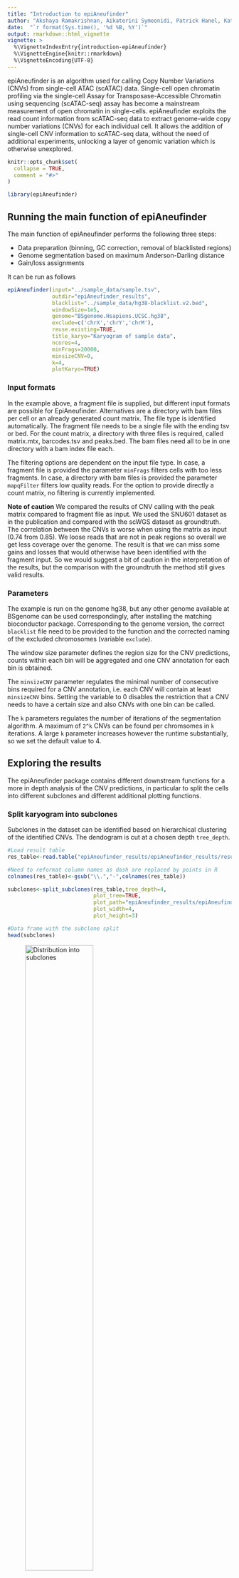 ```yaml
---
title: "Introduction to epiAneufinder"
author: "Akshaya Ramakrishnan, Aikaterini Symeonidi, Patrick Hanel, Katharina Schmid, Maria Richter, Michael Schubert, Maria Colomé-Tatché"
date:  "`r format(Sys.time(), '%d %B, %Y')`"
output: rmarkdown::html_vignette
vignette: >
  %\VignetteIndexEntry{introduction-epiAneufinder}
  %\VignetteEngine{knitr::rmarkdown}
  %\VignetteEncoding{UTF-8}
---
```


epiAneufinder is an algorithm used for calling Copy Number Variations (CNVs) from single-cell ATAC (scATAC) data.
Single-cell open chromatin profiling via the single-cell Assay for Transposase-Accessible Chromatin using sequencing (scATAC-seq) assay has become a mainstream measurement of open chromatin in single-cells. epiAneufinder exploits the read count information from scATAC-seq data to extract genome-wide copy number variations (CNVs) for each individual cell. It allows the addition of single-cell CNV information to scATAC-seq data, without the need of additional experiments, unlocking a layer of genomic variation which is otherwise unexplored. 

```r
knitr::opts_chunk$set(
  collapse = TRUE,
  comment = "#>"
)
```

```r
library(epiAneufinder)
```

## Running the main function of epiAneufinder

The main function of epiAneufinder performs the following three steps:

* Data preparation (binning, GC correction, removal of blacklisted regions)
* Genome segmentation based on maximum Anderson-Darling distance
* Gain/loss assignments

It can be run as follows

```r
epiAneufinder(input="../sample_data/sample.tsv", 
              outdir="epiAneufinder_results", 
              blacklist="../sample_data/hg38-blacklist.v2.bed", 
              windowSize=1e5, 
              genome="BSgenome.Hsapiens.UCSC.hg38", 
              exclude=c('chrX','chrY','chrM'), 
              reuse.existing=TRUE,
              title_karyo="Karyogram of sample data", 
              ncores=4,
              minFrags=20000,
              minsizeCNV=0,
              k=4,
              plotKaryo=TRUE)
```

### Input formats 

In the example above, a fragment file is supplied, but different input formats are possible for EpiAneufinder. Alternatives are a directory with bam files per cell or an already generated count matrix. The file type is identified automatically. The fragment file needs to be a single file with the ending tsv or bed. For the count matrix, a directory with three files is required, called matrix.mtx, barcodes.tsv and peaks.bed. The bam files need all to be in one directory with a bam index file each.

The filtering options are dependent on the input file type. In case, a fragment file is provided the parameter `minFrags` filters cells with too less fragments. In case, a directory with bam files is provided the parameter `mapqFilter` filters low quality reads. For the option to provide directly a count matrix, no filtering is currently implemented.

**Note of caution** We compared the results of CNV calling with the peak matrix compared to fragment file as input. We used the SNU601 dataset as in the publication and compared with the scWGS dataset as groundtruth. The correlation between the CNVs is worse when using the matrix as input (0.74 from 0.85). We loose reads that are not in peak regions so overall we get less coverage over the genome. The result is that we can miss some gains and losses that would otherwise have been identified with the fragment input. So we would suggest a bit of caution in the interpretation of the results, but the comparison with the groundtruth the method still gives valid results.

### Parameters

The example is run on the genome hg38, but any other genome available at BSgenome can be used correspondingly, after installing the matching bioconductor package. Corresponding to the genome version, the correct `blacklist` file need to be provided to the function and the corrected naming of the excluded chromosomes (variable `exclude`).

The window size parameter defines the region size for the CNV predictions, counts within each bin will be aggregated and one CNV annotation for each bin is obtained.

The `minsizeCNV` parameter regulates the minimal number of consecutive bins required for a CNV annotation, i.e. each CNV will contain at least `minsizeCNV` bins. Setting the variable to 0 disables the restriction that a CNV needs to have a certain size and also CNVs with one bin can be called.

The `k` parameters regulates the number of iterations of the segmentation algorithm. A maximum of `2^k` CNVs can be found per chromsomes in `k` iterations. A large `k` parameter increases however the runtime substantially, so we set the default value to 4.

## Exploring the results

The epiAneufinder package contains different downstream functions for a more in depth
analysis of the CNV predictions, in particular to split the cells into different subclones and different additional plotting functions.

### Split karyogram into subclones

Subclones in the dataset can be identified based on hierarchical clustering of the identified CNVs. The dendogram is cut at a chosen depth `tree_depth`.

```r
#Load result table
res_table<-read.table("epiAneufinder_results/epiAneufinder_results/results_table.tsv")

#Need to reformat column names as dash are replaced by points in R
colnames(res_table)<-gsub("\\.","-",colnames(res_table))

subclones<-split_subclones(res_table,tree_depth=4,
                           plot_tree=TRUE,
                           plot_path="epiAneufinder_results/epiAneufinder_results/subclones.pdf",
                           plot_width=4,
                           plot_height=3)

#Data frame with the subclone split
head(subclones)

```

![Distribution into subclones](plots/subclones.png){width=60%}

### Annotated karyograms

Additional annotations can be added to the karyograms generated by epiAneufinder,
for example cell type annotations or the subclonal distribution identified by `split_subclones`.

We recommend to save the karyogram as a png, defined via the variable `plot_path`, as pdf versions
can get quite large.

```r
#Load result table
res_table<-read.table("epiAneufinder_results/epiAneufinder_results/results_table.tsv")

#Need to reformat column names as dash are replaced by points in R
colnames(res_table)<-gsub("\\.","-",colnames(res_table))

annot_dt<-data.frame(cell=subclones$cell,
                     annot=paste0("Clone",subclones$subclone))


plot_karyo_annotated(res_table=res_table,
                     plot_path="epiAneufinder_results/epiAneufinder_results/karyo_annotated.png",
                     annot_dt=annot_dt)

```

![Result karyogram with annotation](plots/karyo_annotated.png){width=100%}

### Aneuploidy scores and heterogeneity scores

The resulting CNVs (i.e. the karyogram) can be characterised based on the
aneuploidy and heterogeneity score, both implemented in the epiAneufinder function `karyotype_measures()`. Given a CNV result matrix with $N$ cells and $T$ bins and each entry being the CNV status $c_{i,j}$ for cell $i$ and bin $j$, the metrics are defined as:

* **Aneuploidy**: the mean deviation from the baseline value b (default $b=1$), i.e. how many bins are gained or lost per cell

\[
H = \frac{1}{T * N} \sum_{n=1}^{N} \sum_{t=1}^{T} |c_{n,t} - b|
\]

* **Heterogeneity**: the mean heterogeneity for a bin across cells, i.e. how different is the CNV status across cells for the same bin. For this, across each bin, the frequenies for each CNV status f is estimated as $m_f$ and then ordered decreasing so that $m_{0,t} >= m_{1,t}  >= m_{2,t}$

\[
H = \frac{1}{T * N} \sum_{t=1}^{T} \sum_{f=0}^{S} f * m_{f,t}
\]


Both metrics are implemented genome-wide and per chromosome.

```r

res_table<-read.table("epiAneufinder_results/epiAneufinder_results/results_table.tsv")
metrics<-karyotype_measures(res_table)

metrics$genomewide

head(metrics$per_chromosome)

```

### Read profile for individual cells

The predictions of epiAneufinder on individual cells can be further explored by
evaluating the count profile of each cell. The set of cells for detailed investigation
can be either subsampled randomly by assigning an integer value to the parameter `selected_cells`, then this number of cells are sample. Or a vector of barcodes can be given directly to `selected_cells`.

```r
outdir<-"epiAneufinder_results/epiAneufinder_results/"

#Version 1 - Selected a specific set of barcodes, e.g. based on subclones
cell_barcodes<-subclones$cell[subclones$subclone==1]
cell_barcodes

plot_single_cell_profile(outdir,
                         threshold_blacklist_bins=0.85,
                         selected_cells=cell_barcodes,
                         plot_path=paste0(outdir,"individual_tracks_clone1.pdf"),
                         plot_width=25,
                         plot_height=15)

#Version 2 - Randomly subsampling a certain number of cells
plot_single_cell_profile(outdir,
                         threshold_blacklist_bins=0.85,
                         selected_cells=3,
                         plot_path=paste0(outdir,"individual_tracks_random_subsample.pdf"),
                         plot_width=25,
                         plot_height=15)
```

![Example track of a single cell](plots/individual_tracks_clone1_example.png){width=100%}
